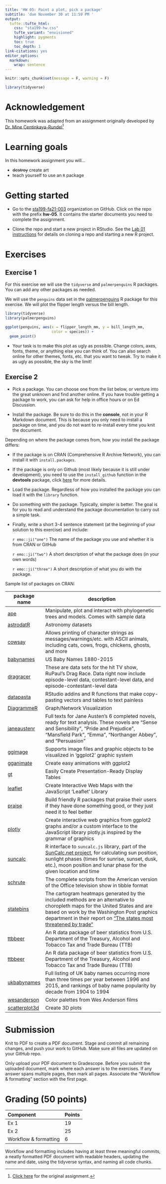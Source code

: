 ```yaml
---
title: 'HW 05: Paint a plot, pick a package'
subtitle: 'due November 30 at 11:59 PM '
output: 
  tufte::tufte_html:
    css: "sta199-hw.css"
    tufte_variant: "envisioned"
    highlight: pygments
    toc: true
    toc_depth: 1
link-citations: yes
editor_options: 
  markdown: 
    wrap: sentence
---
```


```r
knitr::opts_chunk$set(message = F, warning = F)
```


```r
library(tidyverse)
```

# Acknowledgement

This homework was adapted from an assignment originally developed by [Dr. Mine Çentinkaya-Rundel](https://mine-cr.com/)^[[Click here](https://ids-s1-20.github.io/homework/hw-04/hw-04-potpourri.html) for the original assignment.]

# Learning goals

In this homework assignment you will...

-   ~~destroy~~ create art
-   teach yourself to use an `R` package

# Getting started

- Go to the [sta199-fa21-003](https://github.com/sta199-fa21-003) organization on GitHub. Click on the repo with the prefix **hw-05**. It contains the starter documents you need to complete the assignment.

- Clone the repo and start a new project in RStudio. See the [Lab 01 instructions](https://sta199-fa21-003.netlify.app/labs/lab-01-hello-r.html) for details on cloning a repo and starting a new R project.

# Exercises 

## Exercise 1

For this exercise we will use the `tidyverse` and `palmerpenguins` R packages. You can add any other packages as needed.

We will use the `penguins` data set in the [palmerpenguins](https://allisonhorst.github.io/palmerpenguins/) R package for this exercise. We will plot the flipper length versus the bill length. 

```r
library(tidyverse)
library(palmerpenguins)
```

```r
ggplot(penguins, aes(x = flipper_length_mm, y = bill_length_mm,
                     color = species)) + 
  geom_point()
```

-   Your task is to make this plot as ugly as possible. Change colors, axes, fonts, theme, or anything else you can think of. You can also search online for other themes, fonts, etc. that you want to tweak. Try to make it as ugly as possible, the sky is the limit!

## Exercise 2

-   Pick a package. You can choose one from the list below, or venture into the great unknown and find another online. If you have trouble getting a package to work, you can ask for help in office hours or on Ed Discussion.

-   Install the package. Be sure to do this in the **console**, not in your R Markdown document. This is because you only need to install a package on time, and you do not want to re-install every time you knit the document.

Depending on where the package comes from, how you install the package differs:

  - If the package is on CRAN (Comprehensive R Archive Network), you can install it with `install.packages`.
  - If the package is only on Github (most likely because it is still under development), you need to use the `install_github` function in the **devtools** package, click [here](https://www.rdocumentation.org/packages/devtools/versions/1.13.6/topics/install_github) for more details.

-   Load the package. Regardless of how you installed the package you can load it with the `library` function.

-   Do something with the package. Typically, simpler is better. The goal is for you to read and understand the package documentation to carry out a simple task.

-   Finally, write a short 3-4 sentence statement (at the beginning of your solution to this exercise) and include:

      `r emo::ji("one")` The name of the package you use and whether it is from CRAN or GitHub
  
      `r emo::ji("two")` A short description of what the package does (in your own words)
  
      `r emo::ji("three")` A short description of what you do with the package.

Sample list of packages on CRAN:

+-----------------------------------------------------------------------------------------------+------------------------------------------------------------------------------------------------------------------------------------------------------------------------------------------------------------------------------------------------------------------------------------------------------------------------------------------+
| package name                                                                                  | description                                                                                                                                                                                                                                                                                                                              |
+===============================================================================================+==========================================================================================================================================================================================================================================================================================================================================+
| [ape](https://cran.r-project.org/web/packages/ape/index.html)                                 | Manipulate, plot and interact with phylogenetic trees and models. Comes with sample data                                                                                                                                                                                                                                                 |
+-----------------------------------------------------------------------------------------------+------------------------------------------------------------------------------------------------------------------------------------------------------------------------------------------------------------------------------------------------------------------------------------------------------------------------------------------+
| [astrodatR](https://cran.r-project.org/web/packages/astrodatR/index.html)                     | Astronomy datasets                                                                                                                                                                                                                                                                                                                       |
+-----------------------------------------------------------------------------------------------+------------------------------------------------------------------------------------------------------------------------------------------------------------------------------------------------------------------------------------------------------------------------------------------------------------------------------------------+
| [cowsay](https://cran.r-project.org/web/packages/cowsay/vignettes/cowsay_tutorial.html)       | Allows printing of character strings as messages/warnings/etc. with ASCII animals, including cats, cows, frogs, chickens, ghosts, and more                                                                                                                                                                                               |
+-----------------------------------------------------------------------------------------------+------------------------------------------------------------------------------------------------------------------------------------------------------------------------------------------------------------------------------------------------------------------------------------------------------------------------------------------+
| [babynames](http://hadley.github.io/babynames/)                                               | US Baby Names 1880-2015                                                                                                                                                                                                                                                                                                                  |
+-----------------------------------------------------------------------------------------------+------------------------------------------------------------------------------------------------------------------------------------------------------------------------------------------------------------------------------------------------------------------------------------------------------------------------------------------+
| [dragracer](https://cran.r-project.org/web/packages/dragracer/vignettes/dragracer-intro.html) | These are data sets for the hit TV show, RuPaul's Drag Race. Data right now include episode-level data, contestant-level data, and episode-contestant-level data                                                                                                                                                                         |
+-----------------------------------------------------------------------------------------------+------------------------------------------------------------------------------------------------------------------------------------------------------------------------------------------------------------------------------------------------------------------------------------------------------------------------------------------+
| [datapasta](https://milesmcbain.github.io/datapasta/)                                         | RStudio addins and R functions that make copy-pasting vectors and tables to text painless                                                                                                                                                                                                                                                |
+-----------------------------------------------------------------------------------------------+------------------------------------------------------------------------------------------------------------------------------------------------------------------------------------------------------------------------------------------------------------------------------------------------------------------------------------------+
| [DiagrammeR](https://rich-iannone.github.io/DiagrammeR/)                                      | Graph/Network Visualization                                                                                                                                                                                                                                                                                                              |
+-----------------------------------------------------------------------------------------------+------------------------------------------------------------------------------------------------------------------------------------------------------------------------------------------------------------------------------------------------------------------------------------------------------------------------------------------+
| [janeaustenr](https://github.com/juliasilge/janeaustenr)                                      | Full texts for Jane Austen's 6 completed novels, ready for text analysis. These novels are "Sense and Sensibility", "Pride and Prejudice", "Mansfield Park", "Emma", "Northanger Abbey", and "Persuasion"                                                                                                                                |
+-----------------------------------------------------------------------------------------------+------------------------------------------------------------------------------------------------------------------------------------------------------------------------------------------------------------------------------------------------------------------------------------------------------------------------------------------+
| [ggimage](https://cran.r-project.org/web/packages/ggimage/vignettes/ggimage.html)             | Supports image files and graphic objects to be visualized in 'ggplot2' graphic system                                                                                                                                                                                                                                                    |
+-----------------------------------------------------------------------------------------------+------------------------------------------------------------------------------------------------------------------------------------------------------------------------------------------------------------------------------------------------------------------------------------------------------------------------------------------+
| [gganimate](https://github.com/dgrtwo/gganimate)                                              | Create easy animations with ggplot2                                                                                                                                                                                                                                                                                                      |
+-----------------------------------------------------------------------------------------------+------------------------------------------------------------------------------------------------------------------------------------------------------------------------------------------------------------------------------------------------------------------------------------------------------------------------------------------+
| [gt](https://gt.rstudio.com/)                                                                 | Easily Create Presentation-Ready Display Tables                                                                                                                                                                                                                                                                                          |
+-----------------------------------------------------------------------------------------------+------------------------------------------------------------------------------------------------------------------------------------------------------------------------------------------------------------------------------------------------------------------------------------------------------------------------------------------+
| [leaflet](https://rstudio.github.io/leaflet/)                                                 | Create Interactive Web Maps with the JavaScript 'Leaflet' Library                                                                                                                                                                                                                                                                        |
+-----------------------------------------------------------------------------------------------+------------------------------------------------------------------------------------------------------------------------------------------------------------------------------------------------------------------------------------------------------------------------------------------------------------------------------------------+
| [praise](https://cran.r-project.org/web/packages/praise/praise.pdf)                           | Build friendly R packages that praise their users if they have done something good, or they just need it to feel better                                                                                                                                                                                                                  |
+-----------------------------------------------------------------------------------------------+------------------------------------------------------------------------------------------------------------------------------------------------------------------------------------------------------------------------------------------------------------------------------------------------------------------------------------------+
| [plotly](https://plotly-r.com/)                                                               | Create interactive web graphics from ggplot2 graphs and/or a custom interface to the JavaScript library plotly.js inspired by the grammar of graphics                                                                                                                                                                                    |
+-----------------------------------------------------------------------------------------------+------------------------------------------------------------------------------------------------------------------------------------------------------------------------------------------------------------------------------------------------------------------------------------------------------------------------------------------+
| [suncalc](https://cran.r-project.org/web/packages/suncalc/suncalc.pdf)                        | R interface to `suncalc.js` library, part of the [SunCalc.net project](http://suncalc.net), for calculating sun position, sunlight phases (times for sunrise, sunset, dusk, etc.), moon position and lunar phase for the given location and time                                                                                         |
+-----------------------------------------------------------------------------------------------+------------------------------------------------------------------------------------------------------------------------------------------------------------------------------------------------------------------------------------------------------------------------------------------------------------------------------------------+
| [schrute](https://bradlindblad.github.io/schrute/)                                            | The complete scripts from the American version of the Office television show in tibble format                                                                                                                                                                                                                                            |
+-----------------------------------------------------------------------------------------------+------------------------------------------------------------------------------------------------------------------------------------------------------------------------------------------------------------------------------------------------------------------------------------------------------------------------------------------+
| [statebins](https://cran.r-project.org/web/packages/statebins/statebins.pdf)                  | The cartogram heatmaps generated by the included methods are an alternative to choropleth maps for the United States and are based on work by the Washington Post graphics department in their report on ["The states most threatened by trade"](http://www.washingtonpost.com/wp-srv/special/business/states-most-threatened-by-trade/) |
+-----------------------------------------------------------------------------------------------+------------------------------------------------------------------------------------------------------------------------------------------------------------------------------------------------------------------------------------------------------------------------------------------------------------------------------------------+
| [ttbbeer](https://cran.r-project.org/web/packages/ttbbeer/ttbbeer.pdf)                        | An R data package of beer statistics from U.S. Department of the Treasury, Alcohol and Tobacco Tax and Trade Bureau (TTB)                                                                                                                                                                                                                |
+-----------------------------------------------------------------------------------------------+------------------------------------------------------------------------------------------------------------------------------------------------------------------------------------------------------------------------------------------------------------------------------------------------------------------------------------------+
| [ttbbeer](https://cran.r-project.org/web/packages/ttbbeer/ttbbeer.pdf)                        | An R data package of beer statistics from U.S. Department of the Treasury, Alcohol and Tobacco Tax and Trade Bureau (TTB)                                                                                                                                                                                                                |
+-----------------------------------------------------------------------------------------------+------------------------------------------------------------------------------------------------------------------------------------------------------------------------------------------------------------------------------------------------------------------------------------------------------------------------------------------+
| [ukbabynames](https://cran.r-project.org/web/packages/ukbabynames/ukbabynames.pdf)            | Full listing of UK baby names occurring more than three times per year between 1996 and 2015, and rankings of baby name popularity by decade from 1904 to 1994                                                                                                                                                                           |
+-----------------------------------------------------------------------------------------------+------------------------------------------------------------------------------------------------------------------------------------------------------------------------------------------------------------------------------------------------------------------------------------------------------------------------------------------+
| [wesanderson](https://cran.r-project.org/web/packages/wesanderson/wesanderson.pdf)            | Color palettes from Wes Anderson films                                                                                                                                                                                                                                                                                                   |
+-----------------------------------------------------------------------------------------------+------------------------------------------------------------------------------------------------------------------------------------------------------------------------------------------------------------------------------------------------------------------------------------------------------------------------------------------+
| [scatterplot3d](https://cran.r-project.org/web/packages/scatterplot3d/scatterplot3d.pdf)      | Create 3D plots                                                                                                                                                                                                                                                                                                                          |
+-----------------------------------------------------------------------------------------------+------------------------------------------------------------------------------------------------------------------------------------------------------------------------------------------------------------------------------------------------------------------------------------------------------------------------------------------+

# Submission

Knit to PDF to create a PDF document. Stage and commit all remaining changes, and push your work to GitHub. Make sure all files are updated on your GitHub 
repo.

Only upload your PDF document to Gradescope. Before you submit the 
uploaded document, mark where each answer is to the exercises. If any answer  spans multiple pages, then mark all pages. Associate the "Workflow & formatting" section with  the first page.


# Grading (50 points)

| Component             | Points |
|:----------------------|:-------|
| Ex 1                  | 19     |
| Ex 2                  | 25     |
| Workflow & formatting | 6      |

Workflow and formatting includes having  at least three meaningful commits, a neatly formatted PDF document with readable headers, updating the name and date, using the tidyverse syntax,  and naming all code chunks.
